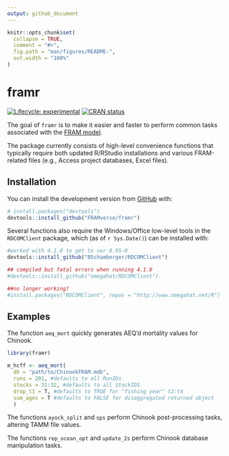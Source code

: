 ```yaml
---
output: github_document
---
```


<!-- README.md is generated from README.Rmd. Please edit that file -->

```r
knitr::opts_chunk$set(
  collapse = TRUE,
  comment = "#>",
  fig.path = "man/figures/README-",
  out.width = "100%"
)
```

# framr

<!-- badges: start -->
[![Lifecycle: experimental](https://img.shields.io/badge/lifecycle-experimental-orange.svg)](https://lifecycle.r-lib.org/articles/stages.html#experimental)
[![CRAN status](https://www.r-pkg.org/badges/version/framr)](https://CRAN.R-project.org/package=framr)
<!-- badges: end -->

The goal of `framr` is to make it easier and faster to perform common tasks associated with the [FRAM model](https://framverse.github.io/fram_doc/).

The package currently consists of high-level convenience functions that typically require both updated R/RStudio installations and various FRAM-related files (e.g., Access project databases, Excel files).


## Installation

You can install the development version from [GitHub](https://github.com/) with:

``` r
# install.packages("devtools")
devtools::install_github("FRAMverse/framr")
```

Several functions also require the Windows/Office low-level tools in the `RDCOMClient` package, which (as of `r Sys.Date()`) can be installed with:

``` r
#worked with 4.1.0 to get to ver 0.95-0
devtools::install_github("BSchamberger/RDCOMClient")

## compiled but fatal errors when running 4.1.0
#devtools::install_github("omegahat/RDCOMClient")

##no longer working?
#install.packages("RDCOMClient", repos = "http://www.omegahat.net/R")

```

## Examples

The function `aeq_mort` quickly generates AEQ'd mortality values for Chinook. 

```r
library(framr)

m_hcff <- aeq_mort(
  db = "path/to/ChinookFRAM.mdb",
  runs = 201, #defaults to all RunIDs
  stocks = 31:32, #defaults to all StockIDS 
  drop_t1 = T, #defaults to TRUE for "fishing year" t2:t4
  sum_ages = T #defaults to FALSE for disaggregated returned object
  )

```

The functions `ayock_split` and `sps` perform Chinook post-processing tasks, altering TAMM file values.

The functions `rep_ocean_opt` and `update_2s` perform Chinook database manipulation tasks.
